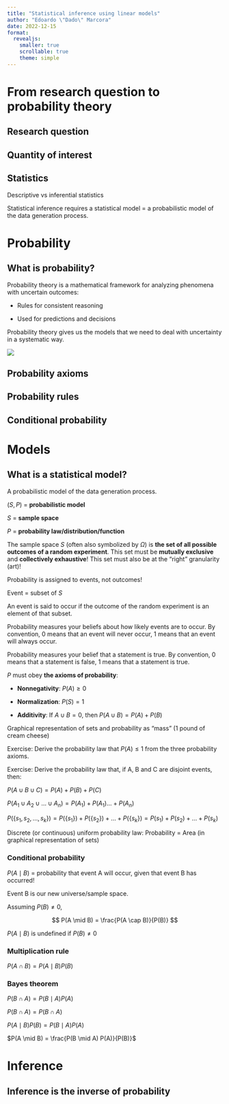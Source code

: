 ```yaml
---
title: "Statistical inference using linear models"
author: "Edoardo \"Dado\" Marcora"
date: 2022-12-15
format:
  revealjs:
    smaller: true
    scrollable: true
    theme: simple
---
```


# From research question to probability theory

## Research question

## Quantity of interest

## Statistics

Descriptive vs inferential statistics

Statistical inference requires a statistical model = a probabilistic model of the data generation process.

# Probability

## What is probability?

Probability theory is a mathematical framework for analyzing phenomena with uncertain outcomes:

-   Rules for consistent reasoning

-   Used for predictions and decisions

Probability theory gives us the models that we need to deal with uncertainty in a systematic way.

![](images/paste-1114ED8F.png)

## Probability axioms

## Probability rules

## Conditional probability

# Models

## What is a statistical model?

A probabilistic model of the data generation process.

$(S, P)$ = **probabilistic model**

$S$ = **sample space**

$P$ = **probability law/distribution/function**

The sample space $S$ (often also symbolized by $\Omega$) is **the set of all possible outcomes of a random experiment**. This set must be **mutually exclusive** and **collectively exhaustive**! This set must also be at the "right" granularity (art)!

Probability is assigned to events, not outcomes!

Event = subset of $S$

An event is said to occur if the outcome of the random experiment is an element of that subset.

Probability measures your beliefs about how likely events are to occur. By convention, 0 means that an event will never occur, 1 means that an event will always occur.

Probability measures your belief that a statement is true. By convention, 0 means that a statement is false, 1 means that a statement is true.

$P$ must obey **the axioms of probability**:

-   **Nonnegativity**: $P(A) \ge 0$

-   **Normalization**: $P(S) = 1$

-   **Additivity**: If $A \cup B = 0$, then $P(A \cup B) = P(A) + P(B)$

Graphical representation of sets and probability as "mass" (1 pound of cream cheese)

Exercise: Derive the probability law that $P(A) \le 1$ from the three probability axioms.

Exercise: Derive the probability law that, if A, B and C are disjoint events, then:

$P(A \cup B \cup C) = P(A) + P(B) + P(C)$

$P(A_1 \cup A_2 \cup \ldots \cup A_n) = P(A_1) + P(A_1) \ldots + P(A_n)$

$P(\{ s_1, s_2, \ldots, s_k \}) = P(\{ s_1 \}) + P(\{ s_2 \}) + \ldots + P(\{ s_k \}) = P(s_1) + P(s_2) + \ldots + P(s_k)$

Discrete (or continuous) uniform probability law: Probability = Area (in graphical representation of sets)

### Conditional probability

$P(A \mid B)$ = probability that event A will occur, given that event B has occurred!

Event B is our new universe/sample space.

Assuming $P(B) \ne 0$,

$$
P(A \mid B) = \frac{P(A \cap B)}{P(B)}
$$

$P(A \mid B)$ is undefined if $P(B) \ne 0$

### Multiplication rule

$P(A \cap B) = P(A \mid B) P(B)$

### Bayes theorem

$P(B \cap A) = P(B \mid A) P(A)$

$P(B \cap A) = P(B \cap A)$

$P(A \mid B) P(B) = P(B \mid A) P(A)$

$P(A \mid B) = \frac{P(B \mid A) P(A)}{P(B)}$

# Inference

## Inference is the inverse of probability
